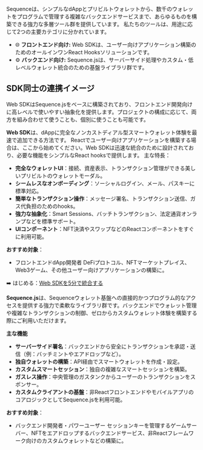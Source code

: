 Sequenceは、シンプルなdAppとプリビルトウォレットから、数千のウォレットをプログラムで管理する複雑なバックエンドサービスまで、あらゆるものを構築できる強力な多層ツール群を提供しています。
私たちのツールは、用途に応じて2つの主要カテゴリに分かれています。
- 🌐 **フロントエンド向け:** Web SDKは、ユーザー向けアプリケーション構築のためのオールインワンReact Hooksソリューションです。
- ⚙️ **バックエンド向け:** Sequence.jsは、サーバーサイド処理やカスタム・低レベルウォレット統合のための基盤ライブラリ群です。

## SDK同士の連携イメージ
Web SDKはSequence.jsをベースに構築されており、フロントエンド開発向けに高レベルで使いやすい抽象化を提供します。プロジェクトの構成に応じて、両方を組み合わせて使うことも、個別に使うことも可能です。

**Web SDK**は、dAppに完全なノンカストディアル型スマートウォレット体験を最速で追加できる方法です。
Reactでユーザー向けアプリケーションを構築する場合は、ここから始めてください。Web SDKは迅速な統合のために設計されており、必要な機能をシンプルなReact hooksで提供します。
主な特長：
- **完全なウォレットUI**：接続、資産表示、トランザクション管理ができる美しいプリビルトのウォレットモーダル。
- **シームレスなオンボーディング**：ソーシャルログイン、メール、パスキーに標準対応。
- **簡単なトランザクション操作**：メッセージ署名、トランザクション送信、ガス代負担のためのhooks。
- **強力な抽象化**：Smart Sessions、バッチトランザクション、法定通貨オンランプなどを標準サポート。
- **UIコンポーネント**：NFT決済やスワップなどのReactコンポーネントをすぐに利用可能。

**おすすめ対象**：
- フロントエンドdApp開発者	DeFiプロトコル、NFTマーケットプレイス、Web3ゲーム、その他ユーザー向けアプリケーションの構築に。

➡️ はじめる：[Web SDKを5分で統合する](/solutionsV3/wallets/developers/web-sdk)

**Sequence.js**は、Sequenceウォレット基盤への直接的かつプログラム的なアクセスを提供する強力で柔軟なライブラリ群です。バックエンドでウォレット管理や複雑なトランザクションの制御、ゼロからカスタムウォレット体験を構築する際にご利用いただけます。

**主な機能**
- **サーバーサイド署名**：バックエンドから安全にトランザクションを承認・送信（例：バッチミントやエアドロップなど）。
- **独自ウォレットの構築**：API経由でスマートウォレットを作成・設定。
- **カスタムスマートセッション**：独自の複雑なスマートセッションを構築。
- **ガスレス操作**：中央管理のガスタンクからユーザーのトランザクションをスポンサー。
- **カスタムクライアントの基盤**：非ReactフロントエンドやモバイルアプリのコアロジックとしてSequence.jsを利用可能。

**おすすめ対象**：
- バックエンド開発者・パワーユーザー	セッションキーを管理するゲームサーバー、NFTをエアドロップするバックエンドサービス、非Reactフレームワーク向けのカスタムウォレットなどの構築に。